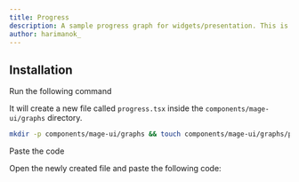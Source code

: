 ```yaml
---
title: Progress
description: A sample progress graph for widgets/presentation. This is not a full-fledged chart library. Just use for presentation or as an interactive part of the app.
author: harimanok_
---
```


<ComponentPreview name="graphs-progress--docs" />

## Installation

<Steps>
<Step>Run the following command</Step>

It will create a new file called `progress.tsx` inside the `components/mage-ui/graphs` directory.

```bash
mkdir -p components/mage-ui/graphs && touch components/mage-ui/graphs/progress.tsx
```

<Step>Paste the code</Step>

Open the newly created file and paste the following code:

```jsx file=<rootDir>/mage-ui/graphs/progress.tsx

```

</Steps>
